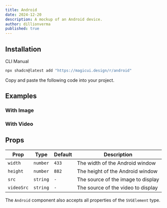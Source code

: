 ```yaml
---
title: Android
date: 2024-12-20
description: A mockup of an Android device.
author: dillionverma
published: true
---
```


<ComponentPreview name="android-demo" />

## Installation

<Tabs defaultValue="cli">

<TabsList>
  <TabsTrigger value="cli">CLI</TabsTrigger>
  <TabsTrigger value="manual">Manual</TabsTrigger>
</TabsList>
<TabsContent value="cli">

```bash
npx shadcn@latest add "https://magicui.design/r/android"
```

</TabsContent>

<TabsContent value="manual">

<Steps>

<Step>Copy and paste the following code into your project.</Step>

<ComponentSource name="android" />

</Steps>

</TabsContent>

</Tabs>

## Examples

### With Image

<ComponentPreview name="android-demo-2" />

### With Video

<ComponentPreview name="android-demo-3" />

## Props

| Prop       | Type     | Default | Description                        |
| ---------- | -------- | ------- | ---------------------------------- |
| `width`    | `number` | `433`   | The width of the Android window    |
| `height`   | `number` | `882`   | The height of the Android window   |
| `src`      | `string` | `-`     | The source of the image to display |
| `videoSrc` | `string` | `-`     | The source of the video to display |

The `Android` component also accepts all properties of the `SVGElement` type.
